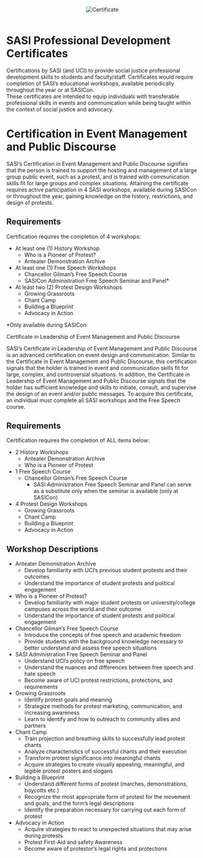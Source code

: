 
<header className="w-full h-fit flex items-start">
<Link href="/"><Image src={Logo} alt="Certificate" width={80} height={80} />
</Link>
</header>


# SASI Professional Development Certificates

Certifications by SASI (and UCI) to provide social justice professional development skills to students and faculty/staff. Certificates would require completion of SASI’s educational workshops, available periodically throughout the year or at SASICon.   
These certificates are intended to equip individuals with transferable professional skills in events and communication while being taught within the context of social justice and advocacy.

# Certification in Event Management and Public Discourse 

SASI’s Certification in Event Management and Public Discourse signifies that the person is trained to support the hosting and management of a large group public event, such as a protest, and is trained with communication skills fit for large groups and complex situations. Attaining the certificate requires active participation in 4 SASI workshops, available during SASICon or throughout the year, gaining knowledge on the history, restrictions, and design of protests. 

## 	Requirements

Certification requires the completion of 4 workshops:

* At least one (1) History Workshop  
  * Who is a Pioneer of Protest?  
  * Anteater Demonstration Archive  
* At least one (1) Free Speech Workshops   
  * Chancellor Gilman’s Free Speech Course  
  * SASICon Administration Free Speech Seminar and Panel\*  
* At least two (2) Protest Design Workshops  
  * Growing Grassroots  
  * Chant Camp  
  * Building a Blueprint  
  * Advocacy in Action  
    

\*Only available during SASICon

Certificate in Leadership of Event Management and Public Discourse

SASI’s Certificate in Leadership of Event Management and Public Discourse is an advanced certification on event design and communication. Similar to the Certificate in Event Management and Public Discourse, this certification signals that the holder is trained in event and communication skills fit for large, complex, and controversial situations. In addition, the Certificate in Leadership of Event Management and Public Discourse signals that the holder has sufficient knowledge and skills to initiate, consult, and supervise the design of an event and/or public messages. To acquire this certificate, an individual must complete all SASI workshops and the Free Speech course. 

## Requirements

Certification requires the completion of ALL items below:

* 2 History Workshops  
  * Anteater Demonstration Archive  
  * Who is a Pioneer of Protest  
* 1 Free Speech Course   
  * Chancellor Gilman’s Free Speech Course  
    * SASI Administration Free Speech Seminar and Panel can serve as a substitute only when the seminar is available (only at SASICon)  
* 4 Protest Design Workshops  
  * Growing Grassroots  
  * Chant Camp  
  * Building a Blueprint  
  * Advocacy in Action

## Workshop Descriptions

* Anteater Demonstration Archive  
  * Develop familiarity with UCI’s previous student protests and their outcomes  
  * Understand the importance of student protests and political engagement  
* Who is a Pioneer of Protest?  
  * Develop familiarity with major student protests on university/college campuses across the world and their outcome  
  * Understand the importance of student protests and political engagement  
* Chancellor Gilman’s Free Speech Course  
  * Introduce the concepts of free speech and academic freedom  
  * Provide students with the background knowledge necessary to better understand and assess free speech situations  
* SASI Administration Free Speech Seminar and Panel  
  * Understand UCI’s policy on free speech  
  * Understand the nuances and differences between free speech and hate speech  
  * Become aware of UCI protest restrictions, protections, and requirements  
* Growing Grassroots  
  * Identify protest goals and meaning  
  * Strategize methods for protest marketing, communication, and increasing awareness  
  * Learn to identify and how to outreach to community allies and partners  
* Chant Camp   
  * Train projection and breathing skills to successfully lead protest chants  
  * Analyze characteristics of successful chants and their execution  
  * Transform protest significance into meaningful chants  
  * Acquire strategies to create visually appealing, meaningful, and legible protest posters and slogans  
* Building a Blueprint  
  * Understand different forms of protest (marches, demonstrations, boycotts etc.)   
  * Recognize the most appropriate form of protest for the movement and goals, and the form’s legal descriptions  
  * Identify the preparation necessary for carrying out each form of protest  
* Advocacy in Action  
  * Acquire strategies to react to unexpected situations that may arise during protests  
  * Protest First-Aid and safety Awareness  
  * Become aware of protestor’s legal rights and protections